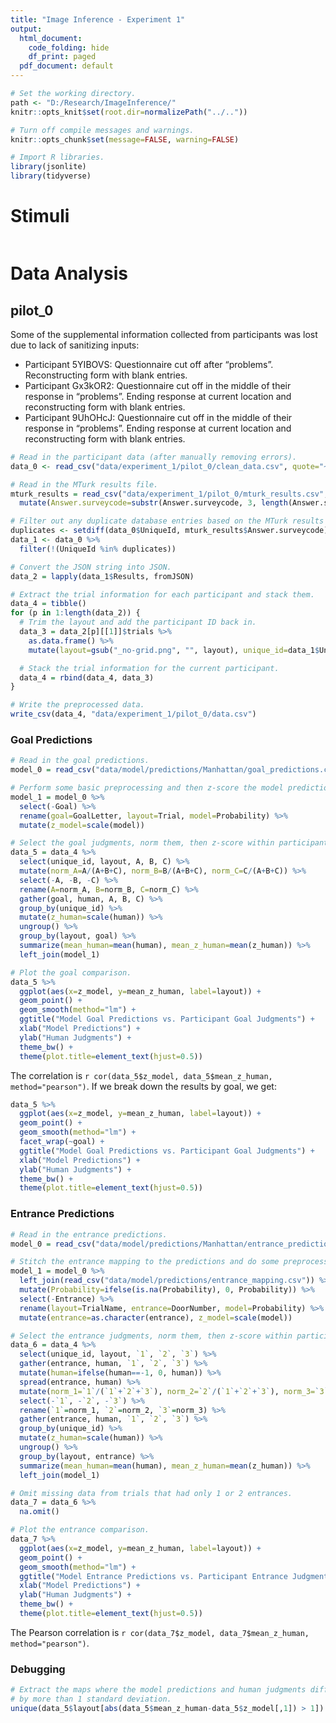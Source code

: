 ```yaml
---
title: "Image Inference - Experiment 1"
output:
  html_document:
    code_folding: hide
    df_print: paged
  pdf_document: default
---
```


```r
# Set the working directory.
path <- "D:/Research/ImageInference/"
knitr::opts_knit$set(root.dir=normalizePath("../.."))

# Turn off compile messages and warnings.
knitr::opts_chunk$set(message=FALSE, warning=FALSE)
```

```r
# Import R libraries.
library(jsonlite)
library(tidyverse)
```

# Stimuli

```r

```

# Data Analysis

## pilot_0

Some of the supplemental information collected from participants was lost due to lack of sanitizing inputs:

- Participant 5YIBOVS: Questionnaire cut off after "problems". Reconstructing form with blank entries.
- Participant Gx3kOR2: Questionnaire cut off in the middle of their response in "problems". Ending response at current location and reconstructing form with blank entries.
- Participant 9UhOHcJ: Questionnaire cut off in the middle of their response in "problems". Ending response at current location and reconstructing form with blank entries.

```r
# Read in the participant data (after manually removing errors).
data_0 <- read_csv("data/experiment_1/pilot_0/clean_data.csv", quote="~")

# Read in the MTurk results file.
mturk_results = read_csv("data/experiment_1/pilot_0/mturk_results.csv", col_names=TRUE) %>%
  mutate(Answer.surveycode=substr(Answer.surveycode, 3, length(Answer.surveycode)))

# Filter out any duplicate database entries based on the MTurk results file.
duplicates <- setdiff(data_0$UniqueId, mturk_results$Answer.surveycode)
data_1 <- data_0 %>%
  filter(!(UniqueId %in% duplicates))

# Convert the JSON string into JSON.
data_2 = lapply(data_1$Results, fromJSON)

# Extract the trial information for each participant and stack them.
data_4 = tibble()
for (p in 1:length(data_2)) {
  # Trim the layout and add the participant ID back in.
  data_3 = data_2[p][[1]]$trials %>%
    as.data.frame() %>%
    mutate(layout=gsub("_no-grid.png", "", layout), unique_id=data_1$UniqueId[p])

  # Stack the trial information for the current participant.
  data_4 = rbind(data_4, data_3)
}

# Write the preprocessed data.
write_csv(data_4, "data/experiment_1/pilot_0/data.csv")
```

### Goal Predictions

```r
# Read in the goal predictions.
model_0 = read_csv("data/model/predictions/Manhattan/goal_predictions.csv")

# Perform some basic preprocessing and then z-score the model predictions.
model_1 = model_0 %>%
  select(-Goal) %>%
  rename(goal=GoalLetter, layout=Trial, model=Probability) %>%
  mutate(z_model=scale(model))

# Select the goal judgments, norm them, then z-score within participants.
data_5 = data_4 %>%
  select(unique_id, layout, A, B, C) %>%
  mutate(norm_A=A/(A+B+C), norm_B=B/(A+B+C), norm_C=C/(A+B+C)) %>%
  select(-A, -B, -C) %>%
  rename(A=norm_A, B=norm_B, C=norm_C) %>%
  gather(goal, human, A, B, C) %>%
  group_by(unique_id) %>%
  mutate(z_human=scale(human)) %>%
  ungroup() %>%
  group_by(layout, goal) %>%
  summarize(mean_human=mean(human), mean_z_human=mean(z_human)) %>%
  left_join(model_1)

# Plot the goal comparison.
data_5 %>%  
  ggplot(aes(x=z_model, y=mean_z_human, label=layout)) +
  geom_point() +
  geom_smooth(method="lm") +
  ggtitle("Model Goal Predictions vs. Participant Goal Judgments") +
  xlab("Model Predictions") +
  ylab("Human Judgments") +
  theme_bw() +
  theme(plot.title=element_text(hjust=0.5))
```

The correlation is `r cor(data_5$z_model, data_5$mean_z_human, method="pearson")`. If we break down the results by goal, we get:

```r
data_5 %>%
  ggplot(aes(x=z_model, y=mean_z_human, label=layout)) +
  geom_point() +
  geom_smooth(method="lm") +
  facet_wrap(~goal) +
  ggtitle("Model Goal Predictions vs. Participant Goal Judgments") +
  xlab("Model Predictions") +
  ylab("Human Judgments") +
  theme_bw() +
  theme(plot.title=element_text(hjust=0.5))
```

### Entrance Predictions

```r
# Read in the entrance predictions.
model_0 = read_csv("data/model/predictions/Manhattan/entrance_predictions.csv")

# Stitch the entrance mapping to the predictions and do some preprocessing.
model_1 = model_0 %>%
  left_join(read_csv("data/model/predictions/entrance_mapping.csv")) %>%
  mutate(Probability=ifelse(is.na(Probability), 0, Probability)) %>%
  select(-Entrance) %>%
  rename(layout=TrialName, entrance=DoorNumber, model=Probability) %>%
  mutate(entrance=as.character(entrance), z_model=scale(model))

# Select the entrance judgments, norm them, then z-score within participants.
data_6 = data_4 %>%
  select(unique_id, layout, `1`, `2`, `3`) %>%
  gather(entrance, human, `1`, `2`, `3`) %>%
  mutate(human=ifelse(human==-1, 0, human)) %>%
  spread(entrance, human) %>%
  mutate(norm_1=`1`/(`1`+`2`+`3`), norm_2=`2`/(`1`+`2`+`3`), norm_3=`3`/(`1`+`2`+`3`)) %>%
  select(-`1`, -`2`, -`3`) %>%
  rename(`1`=norm_1, `2`=norm_2, `3`=norm_3) %>%
  gather(entrance, human, `1`, `2`, `3`) %>%
  group_by(unique_id) %>%
  mutate(z_human=scale(human)) %>%
  ungroup() %>%
  group_by(layout, entrance) %>%
  summarize(mean_human=mean(human), mean_z_human=mean(z_human)) %>%
  left_join(model_1)

# Omit missing data from trials that had only 1 or 2 entrances.
data_7 = data_6 %>%
  na.omit()

# Plot the entrance comparison.
data_7 %>%
  ggplot(aes(x=z_model, y=mean_z_human, label=layout)) +
  geom_point() +
  geom_smooth(method="lm") +
  ggtitle("Model Entrance Predictions vs. Participant Entrance Judgments") +
  xlab("Model Predictions") +
  ylab("Human Judgments") +
  theme_bw() +
  theme(plot.title=element_text(hjust=0.5))
```

The Pearson correlation is `r cor(data_7$z_model, data_7$mean_z_human, method="pearson")`.

### Debugging

```r
# Extract the maps where the model predictions and human judgments differ
# by more than 1 standard deviation.
unique(data_5$layout[abs(data_5$mean_z_human-data_5$z_model[,1]) > 1])
```